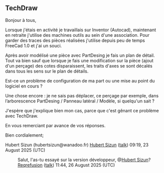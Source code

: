 == TechDraw ==

Bonjour à tous,

Lorsque j'étais en activité je travaillais sur Inventor (Autocad), maintenant en retraite j'utilise des machines outils au sein d'une association. Pour garder des traces des pièces réalisées j'utilise depuis peu de temps FreeCad 1.0 et j'ai un souci.

Après avoir modélisé une pièce avec PartDesing je fais un plan de détail. Tout va bien sauf que lorsque je fais une modification sur la pièce (ajout d'un perçage) des cotes disparaissent, les traits d'axes se sont décalés dans tous les sens sur le plan de détails.

Est-ce un problème de configuration de ma part ou une mise au point du logiciel en cours ?

Une chose encore : je ne sais pas déplacer, ce perçage par exemple, dans l’arborescence PartDesing / Panneau latéral / Modèle, si quelqu'un sait ?

J'espère que j'explique bien mon cas, parce que c'est gênant ce problème avec TechDraw.

En vous remerciant par avance de vos réponses.

Bien cordialement;

Hubert Sizun (hubertsizun@wanadoo.fr) [[User:Hubert Sizun|Hubert Sizun]] ([[User talk:Hubert Sizun|talk]]) 09:19, 23 August 2025 (UTC)

:Salut, l'as-tu essayé sur la version développeur, @[[User:Hubert Sizun|Hubert Sizun]]? [[User:Reqrefusion|Reqrefusion]] ([[User talk:Reqrefusion|talk]]) 11:44, 26 August 2025 (UTC)